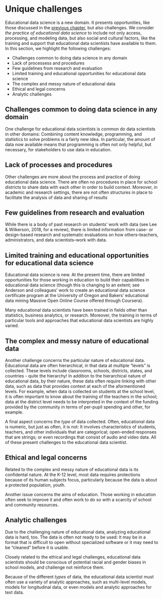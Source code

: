 # Unique challenges

Educational data science is a new domain. It presents opportunities, like those discussed in the [previous chapter](#03-ds-role.Rmd), but also challenges. We consider *the practice of educational data science* to include not only access, processing, and modeling data, but also social and cultural factors, like the training and support that educational data scientists have available to them. In this section, we highlight the following challenges:

* Challenges common to doing data science in any domain 
* Lack of processess and procedures
* Few guidelines from research and evaluation
* Limited training and educational opportunities for educational data science
* The complex and messy nature of educational data
* Ethical and legal concerns
* Analytic challenges

## Challenges common to doing data science in any domain 

One challenge for educational data scientists is common do data scientists in other domains: Combining content knowledge, programming, and statistics to solve problems is a fairly new idea. In particular, the amount of data now available means that programming is often not only helpful, but necessary, for stakeholders to use data in education.

## Lack of processes and procedures

Other challenges are more about the process and practice of doing educational data science. There are often no procedures in place for school districts to share data with each other in order to build context. Moreover, in academic and research settings, there are not often structures in place to facilitate the analysis of data and sharing of results
 
## Few guidelines from research and evaluation

While there is a body of past research on students' work with data (see Lee & Wilkerson, 2018, for a review), there is limited information from case- or design-based research and systematic evaluations on how others--teachers, administrators, and data scientists--work with data.

## Limited training and educational opportunities for educational data science

Educational data science is new. At the present time, there are limited opportunities for those working in education to build their capabilities in educational data science (though this is changing to an extent; see Anderson and colleagues' work to create an educational data science certificate program at the University of Oregon and Bakers' educational data mining Massive Open Online Course offered through Coursera). 

Many educational data scientists have been trained in fields other than statistics, business analytics, or research. Moreover, the training in terms of particular tools and approaches that educational data scientists are highly varied. 
    
## The complex and messy nature of educational data

Another challenge concerns the particular nature of educational data. Educational data are often hierarchical, in that data at multiple "levels" is collected. These levels include classrooms, schools, districts, states, and countries - quite the hierarchy! In addition to the hierarchical nature of educational data, by their nature, these data often require linking with other data, such as data that provides context at each of the aformentioned levels. For example, when data is collected on students at the school level, it is often important to know about the training of the teachers in the school; data at the district level needs to be interpreted in the context of the funding provided by the community in terms of per-pupil spending and other, for example. 

A final aspect concerns the *type* of data collected. Often, educational data is numeric, but just as often, it is not: It involves characteristics of students, teachers, and other individuals that are categorical; open-ended responses that are strings; or even recordings that consist of audio and video data. All of these present challenges to the educational data scientist. 
    
## Ethical and legal concerns

Related to the complex and messy nature of educational data is its confidental nature. At the K-12 level, most data requires protections because of its human subjects focus, particularly because the data is about a protected population, youth. 

Another issue concerns the aims of education. Those working in education often seek to improve it and often work to do so with a scarcity of school and community resources. 

## Analytic challenges

Due to the challenging nature of educational data, analyzing educational data is hard, too. The data is often not ready to be used: It may be in a format that is difficult to open without specialized software or it may need to be "cleaned" before it is usable. 

Closely related to the ethical and legal challenges, educational data scientists should be conscious of potential racial and gender biases in school models, and challenge not reinforce them. 

Because of the different *types* of data, the educational data scientist must often use a variety of analytic approaches, such as multi-level models, models for longitudinal data, or even models and analytic approaches for text data. 
    